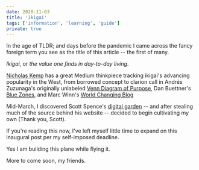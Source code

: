 ```yaml
---
date: 2020-11-03
title: 'Ikigai'
tags: ['information', 'learning', 'guide']
private: true
---
```


<Small>
  <DateUpdated date={`2020-11-01`} small={`true`} />
</Small>

In the age of TLDR; and days before the pandemic I came across the
fancy foreign term you see as the title of this article -- the first
of many.

_Ikigai_, or _the value one finds in day-to-day living_.

[Nicholas Kemp] has a great Medium thinkpiece tracking ikigai's
advancing popularity in the West, from borrowed concept to clarion
call in Andrés Zuzunaga's originally unlabeled [Venn Diagram of
Purpose], Dan Buettner's [Blue Zones], and Marc Winn's [World Changing
Blog]

Mid-March, I discovered Scott Spence's [digital garden] -- and after
stealing much of the source behind his website -- decided to begin
cultivating my own (Thank you, Scott).

If you're reading this now, I've left myself little time to expand on
this inaugural post per my self-imposed deadline.

Yes I am building this plane while flying it.

More to come soon, my friends.

<!-- Links -->

[nicholas kemp]:
  https://medium.com/@support_35468/ikigai-is-not-a-venn-diagram-cca7abba323
[venn diagram of purpose]: https://www.cosmograma.com/proposito.php
[blue zones]:
  https://www.ted.com/talks/dan_buettner_how_to_live_to_be_100?language=en
[world changing blog]: https://theviewinside.me/what-is-your-ikigai/
[digital garden]: https://scottspence.com/2020/04/27/a-digital-garden/

